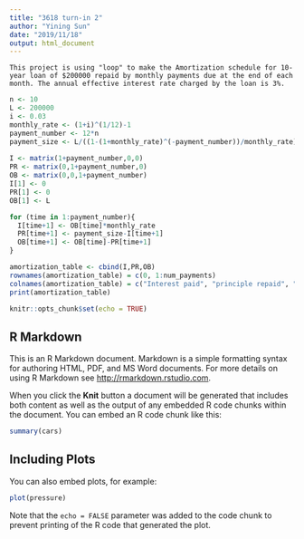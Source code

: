 ```yaml
---
title: "3618 turn-in 2"
author: "Yining Sun"
date: "2019/11/18"
output: html_document
---
```


```
This project is using "loop" to make the Amortization schedule for 10-year loan of $200000 repaid by monthly payments due at the end of each month. The annual effective interest rate charged by the loan is 3%.
```

```r
n <- 10
L <- 200000
i <- 0.03
monthly_rate <- (1+i)^(1/12)-1
payment_number <- 12*n
payment_size <- L/((1-(1+monthly_rate)^(-payment_number))/monthly_rate)
                   
I <- matrix(1+payment_number,0,0)
PR <- matrix(0,1+payment_number,0)
OB <- matrix(0,0,1+payment_number)
I[1] <- 0
PR[1] <- 0
OB[1] <- L

for (time in 1:payment_number){
  I[time+1] <- OB[time]*monthly_rate
  PR[time+1] <- payment_size-I[time+1]
  OB[time+1] <- OB[time]-PR[time+1]
}

amortization_table <- cbind(I,PR,OB)
rownames(amortization_table) = c(0, 1:num_payments)
colnames(amortization_table) = c("Interest paid", "principle repaid", "outstanding")
print(amortization_table)
```


```r
knitr::opts_chunk$set(echo = TRUE)
```


## R Markdown

This is an R Markdown document. Markdown is a simple formatting syntax for authoring HTML, PDF, and MS Word documents. For more details on using R Markdown see <http://rmarkdown.rstudio.com>.

When you click the **Knit** button a document will be generated that includes both content as well as the output of any embedded R code chunks within the document. You can embed an R code chunk like this:

```r
summary(cars)
```

## Including Plots

You can also embed plots, for example:

```r
plot(pressure)
```

Note that the `echo = FALSE` parameter was added to the code chunk to prevent printing of the R code that generated the plot.
